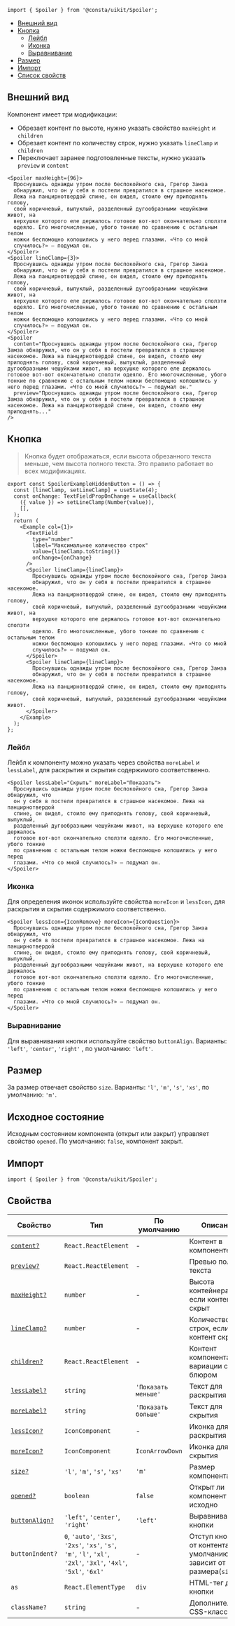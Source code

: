 
```tsx
import { Spoiler } from '@consta/uikit/Spoiler';
```

<MdxMenu>

- [Внешний вид](#внешний-вид)
- [Кнопка](#кнопка)
  - [Лейбл](#лейбл)
  - [Иконка](#иконка)
  - [Выравнивание](#выравнивание)
- [Размер](#размер)
- [Импорт](#импорт)
- [Список свойств](#свойства)

</MdxMenu>

## Внешний вид

Компонент имеет три модификации:

- Обрезает контент по высоте, нужно указать свойство `maxHeight` и `children`
- Обрезает контент по количеству строк, нужно указать `lineClamp` и `children`
- Переключает заранее подготовленные тексты, нужно указать `preview` и `content`

```tsx
<Spoiler maxHeight={96}>
  Проснувшись однажды утром после беспокойного сна, Грегор Замза
  обнаружил, что он у себя в постели превратился в страшное насекомое.
  Лежа на панцирнотвердой спине, он видел, стоило ему приподнять голову,
  свой коричневый, выпуклый, разделенный дугообразными чешуйками живот, на
  верхушке которого еле держалось готовое вот-вот окончательно сползти
  одеяло. Его многочисленные, убого тонкие по сравнению с остальным телом
  ножки беспомощно копошились у него перед глазами. «Что со мной
  случилось?» – подумал он.
</Spoiler>
<Spoiler lineClamp={3}>
  Проснувшись однажды утром после беспокойного сна, Грегор Замза
  обнаружил, что он у себя в постели превратился в страшное насекомое.
  Лежа на панцирнотвердой спине, он видел, стоило ему приподнять голову,
  свой коричневый, выпуклый, разделенный дугообразными чешуйками живот, на
  верхушке которого еле держалось готовое вот-вот окончательно сползти
  одеяло. Его многочисленные, убого тонкие по сравнению с остальным телом
  ножки беспомощно копошились у него перед глазами. «Что со мной
  случилось?» – подумал он.
</Spoiler>
<Spoiler
  content="Проснувшись однажды утром после беспокойного сна, Грегор Замза обнаружил, что он у себя в постели превратился в страшное насекомое. Лежа на панцирнотвердой спине, он видел, стоило ему приподнять голову, свой коричневый, выпуклый, разделенный дугообразными чешуйками живот, на верхушке которого еле держалось готовое вот-вот окончательно сползти одеяло. Его многочисленные, убого тонкие по сравнению с остальным телом ножки беспомощно копошились у него перед глазами. «Что со мной случилось?» – подумал он."
  preview="Проснувшись однажды утром после беспокойного сна, Грегор Замза обнаружил, что он у себя в постели превратился в страшное насекомое. Лежа на панцирнотвердой спине, он видел, стоило ему приподнять..."
/>
```

<SpoilerExampleMode />

## Кнопка

> Кнопка будет отображаться, если высота обрезанного текста меньше, чем высота полного текста.
> Это правило работает во всех модификациях.

```tsx
export const SpoilerExampleHiddenButton = () => {
  const [lineClamp, setLineClamp] = useState(4);
  const onChange: TextFieldPropOnChange = useCallback(
    ({ value }) => setLineClamp(Number(value)),
    [],
  );
  return (
    <Example col={1}>
      <TextField
        type="number"
        label="Максимальное количество строк"
        value={lineClamp.toString()}
        onChange={onChange}
      />
      <Spoiler lineClamp={lineClamp}>
        Проснувшись однажды утром после беспокойного сна, Грегор Замза
        обнаружил, что он у себя в постели превратился в страшное насекомое.
        Лежа на панцирнотвердой спине, он видел, стоило ему приподнять голову,
        свой коричневый, выпуклый, разделенный дугообразными чешуйками живот, на
        верхушке которого еле держалось готовое вот-вот окончательно сползти
        одеяло. Его многочисленные, убого тонкие по сравнению с остальным телом
        ножки беспомощно копошились у него перед глазами. «Что со мной
        случилось?» – подумал он.
      </Spoiler>
      <Spoiler lineClamp={lineClamp}>
        Проснувшись однажды утром после беспокойного сна, Грегор Замза
        обнаружил, что он у себя в постели превратился в страшное насекомое.
        Лежа на панцирнотвердой спине, он видел, стоило ему приподнять голову,
        свой коричневый, выпуклый, разделенный дугообразными чешуйками живот.
      </Spoiler>
    </Example>
  );
};
```

<SpoilerExampleHiddenButton />

### Лейбл

Лейбл к компоненту можно указать через свойства `moreLabel` и `lessLabel`, для раскрытия и скрытия содержимого соответственно.

```tsx
<Spoiler lessLabel="Скрыть" moreLabel="Показать">
  Проснувшись однажды утром после беспокойного сна, Грегор Замза обнаружил, что
  он у себя в постели превратился в страшное насекомое. Лежа на панцирнотвердой
  спине, он видел, стоило ему приподнять голову, свой коричневый, выпуклый,
  разделенный дугообразными чешуйками живот, на верхушке которого еле держалось
  готовое вот-вот окончательно сползти одеяло. Его многочисленные, убого тонкие
  по сравнению с остальным телом ножки беспомощно копошились у него перед
  глазами. «Что со мной случилось?» – подумал он.
</Spoiler>
```

<SpoilerExampleLabel />

### Иконка

Для определения иконок используйте свойства `moreIcon` и `lessIcon`, для раскрытия и скрытия содержимого соответственно.

```tsx
<Spoiler lessIcon={IconRemove} moreIcon={IconQuestion}>
  Проснувшись однажды утром после беспокойного сна, Грегор Замза обнаружил, что
  он у себя в постели превратился в страшное насекомое. Лежа на панцирнотвердой
  спине, он видел, стоило ему приподнять голову, свой коричневый, выпуклый,
  разделенный дугообразными чешуйками живот, на верхушке которого еле держалось
  готовое вот-вот окончательно сползти одеяло. Его многочисленные, убого тонкие
  по сравнению с остальным телом ножки беспомощно копошились у него перед
  глазами. «Что со мной случилось?» – подумал он.
</Spoiler>
```

<SpoilerExampleIcon />

### Выравнивание

Для выравнивания кнопки используйте свойство `buttonAlign`. Варианты: `'left'`, `'center'`, `'right'` , по умолчанию: `'left'`.

<SpoilerExampleAlign />

## Размер

За размер отвечает свойство `size`. Варианты: `'l'`, `'m'`, `'s'`, `'xs'`, по умолчанию: `'m'`.

<SpoilerExampleSize />

## Исходное состояние

Исходным состоянием компонента (открыт или закрыт) управляет свойство `opened`. По умолчанию: `false`, компонент закрыт.

## Импорт

```tsx
import { Spoiler } from '@consta/uikit/Spoiler';
```

## Свойства

| Свойство                         | Тип                                                                                                               | По умолчанию        | Описание                                                           |
| -------------------------------- | ----------------------------------------------------------------------------------------------------------------- | ------------------- | ------------------------------------------------------------------ |
| [`content?`](#внешний-вид)       | `React.ReactElement`                                                                                              | -                   | Контент в компоненте                                               |
| [`preview?`](#внешний-вид)       | `React.ReactElement`                                                                                              | -                   | Превью полного текста                                              |
| [`maxHeight?`](#внешний-вид)     | `number`                                                                                                          | -                   | Высота контейнера, если контент скрыт                              |
| [`lineClamp?`](#внешний-вид)     | `number`                                                                                                          | -                   | Количество строк, если контент скрыт                               |
| [`children?`](#внешний-вид)      | `React.ReactElement`                                                                                              | -                   | Контент компонента при вариации с блюром                           |
| [`lessLabel?`](#лейбл)           | `string`                                                                                                          | `'Показать меньше'` | Текст для раскрытия                                                |
| [`moreLabel?`](#лейбл)           | `string`                                                                                                          | `'Показать больше'` | Текст для скрытия                                                  |
| [`lessIcon?`](#иконка)           | `IconComponent`                                                                                                   | -                   | Иконка для раскрытия                                               |
| [`moreIcon?`](#иконка)           | `IconComponent`                                                                                                   | `IconArrowDown`     | Иконка для скрытия                                                 |
| [`size?`](#размер)               | `'l'`, `'m'`, `'s'`, `'xs'`                                                                                       | `'m'`               | Размер компонента                                                  |
| [`opened?`](#исходное-состояние) | `boolean`                                                                                                         | `false`             | Открыт ли компонент исходно                                        |
| [`buttonAlign?`](#выравнивание)  | `'left'`, `'center'`, `'right'`                                                                                   | `'left'`            | Выравнивание кнопки                                                |
| `buttonIndent?`                  | `0`, `'auto'`, `'3xs'`, `'2xs'`, `'xs'`, `'s'`, `'m'`, `'l'`, `'xl'`, `'2xl'`, `'3xl'`, `'4xl'`, `'5xl'`, `'6xl'` | -                   | Отступ кнопки от контента, по умолчанию зависит от размера(`size`) |
| `as`                             | `React.ElementType`                                                                                               | `div`               | HTML-тег для кнопки                                                |
| `className?`                     | `string`                                                                                                          | -                   | Дополнительные CSS-классы                                          |
